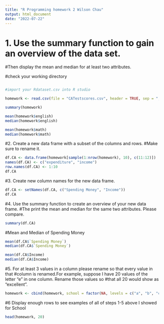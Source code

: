 ```yaml
---
title: "R Programming homework 2 Wilson Chau"
output: html_document
date: "2022-07-22"
---
```

# 1. Use the summary function to gain an overview of the data set.
#Then display the mean and median for at least two attributes.

#check your working directory
```r
```


```r
#import your Rdataset.csv into R studio

homework <- read.csv(file = "CATestscores.csv", header = TRUE, sep = ",")

summary(homework)

mean(homework$english)
median(homework$english)

mean(homework$math)
median(homework$math)

```
#2. Create a new data frame with a subset of the columns and rows.
#Make sure to rename it.


```r
df.CA <- data.frame(homework[sample(1:nrow(homework), 10), c(11:12)])
names(df.CA) <- c("expenditure", "income")
row.names(df.CA) <- 1:10
df.CA
```
#3. Create new column names for the new data frame.
```r
df.CA <- setNames(df.CA, c("Spending Money", "Income"))
df.CA
```

#4. Use the summary function to create an overview of your new data frame. 
#The print the mean and median for the same two attributes. Please compare.

```r
summary(df.CA)
```
#Mean and Median of Spending Money
```r
mean(df.CA$`Spending Money`)
median(df.CA$`Spending Money`)
```
```r
mean(df.CA$Income)
median(df.CA$Income)
```


#5. For at least 3 values in a column please rename so that every value in that 
#column is renamed.For example, suppose I have 20 values of the letter “e” in one column. Rename those values so
#that all 20 would show as “excellent”.

```r
homework <- cbind(homework, school = factor(NA, levels = c("a", "b", "c")))
```

#6 Display enough rows to see examples of all of steps 1-5 above I showed <NA> for School
```r
head(homework, 20)
```